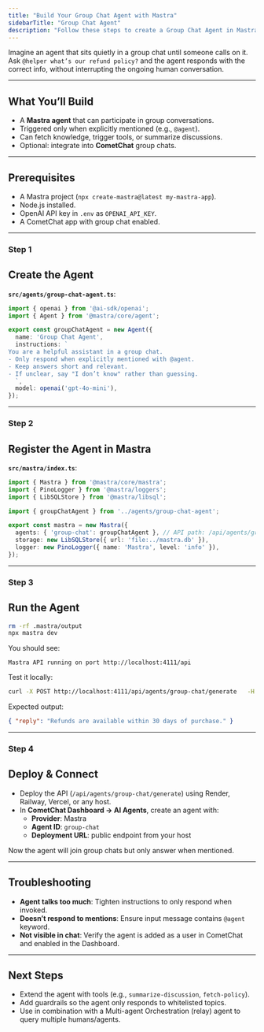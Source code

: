 ```yaml
---
title: "Build Your Group Chat Agent with Mastra"
sidebarTitle: "Group Chat Agent"
description: "Follow these steps to create a Group Chat Agent in Mastra that can join group conversations and provide answers or actions when invoked."
---
```


Imagine an agent that sits quietly in a group chat until someone calls on it. Ask `@helper what’s our refund policy?` and the agent responds with the correct info, without interrupting the ongoing human conversation.

***

## What You’ll Build

* A **Mastra agent** that can participate in group conversations.  
* Triggered only when explicitly mentioned (e.g., `@agent`).  
* Can fetch knowledge, trigger tools, or summarize discussions.  
* Optional: integrate into **CometChat** group chats.  

***

## Prerequisites

* A Mastra project (`npx create-mastra@latest my-mastra-app`).  
* Node.js installed.  
* OpenAI API key in `.env` as `OPENAI_API_KEY`.  
* A CometChat app with group chat enabled.  

***

<h3 className="text-2xl font-semibold mb-6 mt-8">
  <span className="inline-flex items-center px-4 py-1.5 rounded-full bg-emerald-100 text-emerald-700 dark:bg-emerald-900/30 dark:text-emerald-300 uppercase tracking-wide text-sm">Step 1</span>
</h3>

## Create the Agent

**`src/agents/group-chat-agent.ts`**:

```ts
import { openai } from '@ai-sdk/openai';
import { Agent } from '@mastra/core/agent';

export const groupChatAgent = new Agent({
  name: 'Group Chat Agent',
  instructions: `
You are a helpful assistant in a group chat. 
- Only respond when explicitly mentioned with @agent.
- Keep answers short and relevant.
- If unclear, say "I don’t know" rather than guessing.
  `,
  model: openai('gpt-4o-mini'),
});
```

***

<h3 className="text-2xl font-semibold mb-6 mt-8">
  <span className="inline-flex items-center px-4 py-1.5 rounded-full bg-emerald-100 text-emerald-700 dark:bg-emerald-900/30 dark:text-emerald-300 uppercase tracking-wide text-sm">Step 2</span>
</h3>

## Register the Agent in Mastra

**`src/mastra/index.ts`**:

```ts
import { Mastra } from '@mastra/core/mastra';
import { PinoLogger } from '@mastra/loggers';
import { LibSQLStore } from '@mastra/libsql';

import { groupChatAgent } from '../agents/group-chat-agent';

export const mastra = new Mastra({
  agents: { 'group-chat': groupChatAgent }, // API path: /api/agents/group-chat/*
  storage: new LibSQLStore({ url: 'file:../mastra.db' }),
  logger: new PinoLogger({ name: 'Mastra', level: 'info' }),
});
```

***

<h3 className="text-2xl font-semibold mb-6 mt-8">
  <span className="inline-flex items-center px-4 py-1.5 rounded-full bg-emerald-100 text-emerald-700 dark:bg-emerald-900/30 dark:text-emerald-300 uppercase tracking-wide text-sm">Step 3</span>
</h3>

## Run the Agent

```bash
rm -rf .mastra/output
npx mastra dev
```

You should see:

```
Mastra API running on port http://localhost:4111/api
```

Test it locally:

```bash
curl -X POST http://localhost:4111/api/agents/group-chat/generate   -H "Content-Type: application/json"   -d '{"messages":[{"role":"user","content":"@agent what is our refund policy?"}]}'
```

Expected output:

```json
{ "reply": "Refunds are available within 30 days of purchase." }
```

***

<h3 className="text-2xl font-semibold mb-6 mt-8">
  <span className="inline-flex items-center px-4 py-1.5 rounded-full bg-emerald-100 text-emerald-700 dark:bg-emerald-900/30 dark:text-emerald-300 uppercase tracking-wide text-sm">Step 4</span>
</h3>

## Deploy & Connect

* Deploy the API (`/api/agents/group-chat/generate`) using Render, Railway, Vercel, or any host.  
* In **CometChat Dashboard → AI Agents**, create an agent with:  
  * **Provider**: Mastra  
  * **Agent ID**: `group-chat`  
  * **Deployment URL**: public endpoint from your host  

Now the agent will join group chats but only answer when mentioned.  

***

## Troubleshooting

* **Agent talks too much**: Tighten instructions to only respond when invoked.  
* **Doesn’t respond to mentions**: Ensure input message contains `@agent` keyword.  
* **Not visible in chat**: Verify the agent is added as a user in CometChat and enabled in the Dashboard.  

***

## Next Steps

* Extend the agent with tools (e.g., `summarize-discussion`, `fetch-policy`).  
* Add guardrails so the agent only responds to whitelisted topics.  
* Use in combination with a Multi-agent Orchestration (relay) agent to query multiple humans/agents.  
